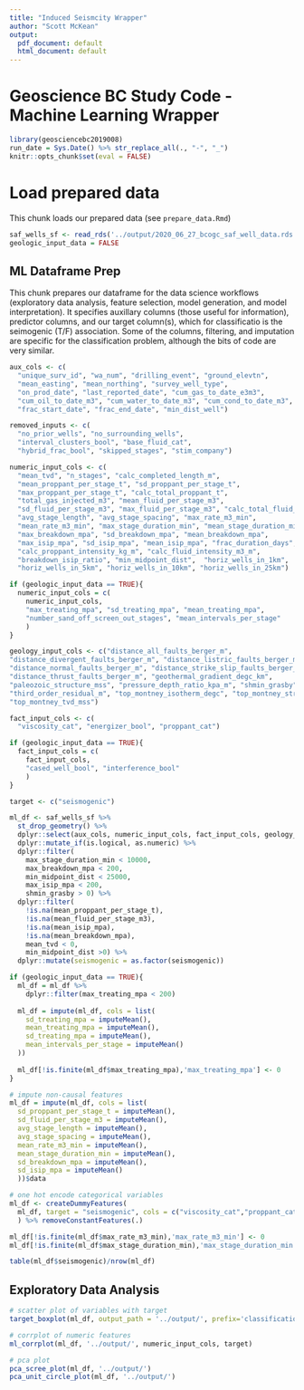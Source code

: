 ```yaml
---
title: "Induced Seismcity Wrapper"
author: "Scott McKean"
output:
  pdf_document: default
  html_document: default
---
```


# Geoscience BC Study Code - Machine Learning Wrapper

```r
library(geosciencebc2019008)
run_date = Sys.Date() %>% str_replace_all(., "-", "_")
knitr::opts_chunk$set(eval = FALSE)
```

# Load prepared data

This chunk loads our prepared data (see `prepare_data.Rmd`)

```R
saf_wells_sf <- read_rds('../output/2020_06_27_bcogc_saf_well_data.rds')
geologic_input_data = FALSE
```

## ML Dataframe Prep

This chunk prepares our dataframe for the data science workflows (exploratory
data analysis, feature selection, model generation, and model interpretation). 
It specifies auxillary columns (those useful for information), predictor columns, 
and our target column(s), which for classificatio is the seimogenic (T/F)
association. Some of the columns, filtering, and imputation are specific for the 
classification problem, although the bits of code are very similar.

```r
aux_cols <- c(
  "unique_surv_id", "wa_num", "drilling_event", "ground_elevtn",
  "mean_easting", "mean_northing", "survey_well_type", 
  "on_prod_date", "last_reported_date", "cum_gas_to_date_e3m3", 
  "cum_oil_to_date_m3", "cum_water_to_date_m3", "cum_cond_to_date_m3",
  "frac_start_date", "frac_end_date", "min_dist_well")

removed_inputs <- c(
  "no_prior_wells", "no_surrounding_wells",
  "interval_clusters_bool", "base_fluid_cat",
  "hybrid_frac_bool", "skipped_stages", "stim_company")

numeric_input_cols <- c(
  "mean_tvd", "n_stages", "calc_completed_length_m",
  "mean_proppant_per_stage_t", "sd_proppant_per_stage_t", 
  "max_proppant_per_stage_t", "calc_total_proppant_t", 
  "total_gas_injected_m3", "mean_fluid_per_stage_m3", 
  "sd_fluid_per_stage_m3", "max_fluid_per_stage_m3", "calc_total_fluid_m3",
  "avg_stage_length", "avg_stage_spacing", "max_rate_m3_min", 
  "mean_rate_m3_min", "max_stage_duration_min", "mean_stage_duration_min",
  "max_breakdown_mpa", "sd_breakdown_mpa", "mean_breakdown_mpa", 
  "max_isip_mpa", "sd_isip_mpa", "mean_isip_mpa", "frac_duration_days", 
  "calc_proppant_intensity_kg_m", "calc_fluid_intensity_m3_m", 
  "breakdown_isip_ratio", "min_midpoint_dist",  "horiz_wells_in_1km", 
  "horiz_wells_in_5km", "horiz_wells_in_10km", "horiz_wells_in_25km")

if (geologic_input_data == TRUE){
  numeric_input_cols = c(
    numeric_input_cols, 
    "max_treating_mpa", "sd_treating_mpa", "mean_treating_mpa",
    "number_sand_off_screen_out_stages", "mean_intervals_per_stage"
    )
}

geology_input_cols <- c("distance_all_faults_berger_m",
"distance_divergent_faults_berger_m", "distance_listric_faults_berger_m", 
"distance_normal_faults_berger_m", "distance_strike_slip_faults_berger_m", 
"distance_thrust_faults_berger_m", "geothermal_gradient_degc_km", 
"paleozoic_structure_mss", "pressure_depth_ratio_kpa_m", "shmin_grasby", 
"third_order_residual_m", "top_montney_isotherm_degc", "top_montney_structure_mss", 
"top_montney_tvd_mss")

fact_input_cols <- c(
  "viscosity_cat", "energizer_bool", "proppant_cat")

if (geologic_input_data == TRUE){
  fact_input_cols = c(
    fact_input_cols, 
    "cased_well_bool", "interference_bool"
    )
}

target <- c("seismogenic")

ml_df <- saf_wells_sf %>%
  st_drop_geometry() %>% 
  dplyr::select(aux_cols, numeric_input_cols, fact_input_cols, geology_input_cols, target) %>%
  dplyr::mutate_if(is.logical, as.numeric) %>%
  dplyr::filter(
    max_stage_duration_min < 10000,
    max_breakdown_mpa < 200,
    min_midpoint_dist < 25000,
    max_isip_mpa < 200,
    shmin_grasby > 0) %>%
  dplyr::filter(
    !is.na(mean_proppant_per_stage_t),
    !is.na(mean_fluid_per_stage_m3),
    !is.na(mean_isip_mpa),
    !is.na(mean_breakdown_mpa),
    mean_tvd < 0,
    min_midpoint_dist >0) %>%
  dplyr::mutate(seismogenic = as.factor(seismogenic))

if (geologic_input_data == TRUE){
  ml_df = ml_df %>%
    dplyr::filter(max_treating_mpa < 200)
  
  ml_df = impute(ml_df, cols = list(
    sd_treating_mpa = imputeMean(),
    mean_treating_mpa = imputeMean(),
    sd_treating_mpa = imputeMean(),
    mean_intervals_per_stage = imputeMean()
  ))
  
  ml_df[!is.finite(ml_df$max_treating_mpa),'max_treating_mpa'] <- 0
}

# impute non-causal features
ml_df = impute(ml_df, cols = list(
  sd_proppant_per_stage_t = imputeMean(),
  sd_fluid_per_stage_m3 = imputeMean(),
  avg_stage_length = imputeMean(),
  avg_stage_spacing = imputeMean(),
  mean_rate_m3_min = imputeMean(),
  mean_stage_duration_min = imputeMean(),
  sd_breakdown_mpa = imputeMean(),
  sd_isip_mpa = imputeMean()
  ))$data

# one hot encode categorical variables
ml_df <- createDummyFeatures(
  ml_df, target = "seismogenic", cols = c("viscosity_cat","proppant_cat")
  ) %>% removeConstantFeatures(.)

ml_df[!is.finite(ml_df$max_rate_m3_min),'max_rate_m3_min'] <- 0
ml_df[!is.finite(ml_df$max_stage_duration_min),'max_stage_duration_min'] <- 0

table(ml_df$seismogenic)/nrow(ml_df)
```

## Exploratory Data Analysis

```r
# scatter plot of variables with target
target_boxplot(ml_df, output_path = '../output/', prefix='classification_')

# corrplot of numeric features
ml_corrplot(ml_df, '../output/', numeric_input_cols, target)

# pca plot
pca_scree_plot(ml_df, '../output/')
pca_unit_circle_plot(ml_df, '../output/')
```
